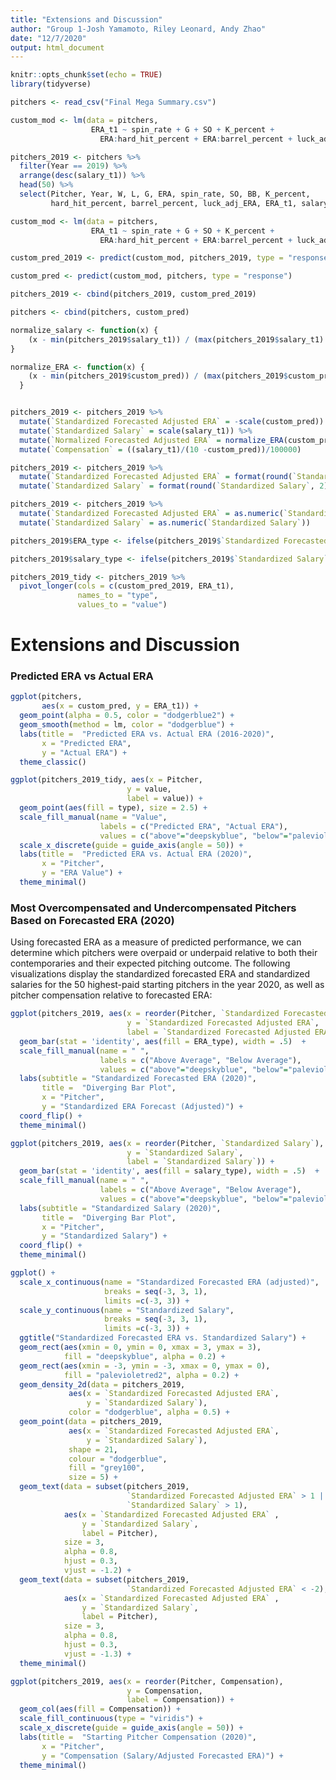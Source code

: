 ```yaml
---
title: "Extensions and Discussion"
author: "Group 1-Josh Yamamoto, Riley Leonard, Andy Zhao"
date: "12/7/2020"
output: html_document
---
```


```r
knitr::opts_chunk$set(echo = TRUE)
library(tidyverse)
```

```r
pitchers <- read_csv("Final Mega Summary.csv")

custom_mod <- lm(data = pitchers, 
                  ERA_t1 ~ spin_rate + G + SO + K_percent + 
                    ERA:hard_hit_percent + ERA:barrel_percent + luck_adj_ERA)
```

```r
pitchers_2019 <- pitchers %>%
  filter(Year == 2019) %>%
  arrange(desc(salary_t1)) %>%
  head(50) %>%
  select(Pitcher, Year, W, L, G, ERA, spin_rate, SO, BB, K_percent, 
         hard_hit_percent, barrel_percent, luck_adj_ERA, ERA_t1, salary_t1)

custom_mod <- lm(data = pitchers, 
                  ERA_t1 ~ spin_rate + G + SO + K_percent + 
                    ERA:hard_hit_percent + ERA:barrel_percent + luck_adj_ERA)

custom_pred_2019 <- predict(custom_mod, pitchers_2019, type = "response")

custom_pred <- predict(custom_mod, pitchers, type = "response")

pitchers_2019 <- cbind(pitchers_2019, custom_pred_2019)

pitchers <- cbind(pitchers, custom_pred)

normalize_salary <- function(x) {
    (x - min(pitchers_2019$salary_t1)) / (max(pitchers_2019$salary_t1) - min(pitchers_2019$salary_t1))
}

normalize_ERA <- function(x) {
    (x - min(pitchers_2019$custom_pred)) / (max(pitchers_2019$custom_pred) - min(pitchers_2019$custom_pred))
  }


pitchers_2019 <- pitchers_2019 %>%
  mutate(`Standardized Forecasted Adjusted ERA` = -scale(custom_pred)) %>%
  mutate(`Standardized Salary` = scale(salary_t1)) %>%
  mutate(`Normalized Forecasted Adjusted ERA` = normalize_ERA(custom_pred)) %>%
  mutate(`Compensation` = ((salary_t1)/(10 -custom_pred))/100000)

pitchers_2019 <- pitchers_2019 %>%
  mutate(`Standardized Forecasted Adjusted ERA` = format(round(`Standardized Forecasted Adjusted ERA`, 2), nsmall = 2)) %>%
  mutate(`Standardized Salary` = format(round(`Standardized Salary`, 2), nsmall = 2))

pitchers_2019 <- pitchers_2019 %>%
  mutate(`Standardized Forecasted Adjusted ERA` = as.numeric(`Standardized Forecasted Adjusted ERA`)) %>%
  mutate(`Standardized Salary` = as.numeric(`Standardized Salary`))

pitchers_2019$ERA_type <- ifelse(pitchers_2019$`Standardized Forecasted Adjusted ERA` < 0, "below", "above")

pitchers_2019$salary_type <- ifelse(pitchers_2019$`Standardized Salary` < 0, "below", "above")
```

```r
pitchers_2019_tidy <- pitchers_2019 %>%
  pivot_longer(cols = c(custom_pred_2019, ERA_t1), 
               names_to = "type",
               values_to = "value")
```


# Extensions and Discussion

### Predicted ERA vs Actual ERA

```r
ggplot(pitchers,
       aes(x = custom_pred, y = ERA_t1)) +
  geom_point(alpha = 0.5, color = "dodgerblue2") +
  geom_smooth(method = lm, color = "dodgerblue") +
  labs(title =  "Predicted ERA vs. Actual ERA (2016-2020)",
       x = "Predicted ERA",
       y = "Actual ERA") + 
  theme_classic()
```

```r
ggplot(pitchers_2019_tidy, aes(x = Pitcher,
                          y = value,
                          label = value)) + 
  geom_point(aes(fill = type), size = 2.5) +
  scale_fill_manual(name = "Value", 
                    labels = c("Predicted ERA", "Actual ERA"), 
                    values = c("above"="deepskyblue", "below"="palevioletred2")) +
  scale_x_discrete(guide = guide_axis(angle = 50)) +
  labs(title =  "Predicted ERA vs. Actual ERA (2020)",
       x = "Pitcher",
       y = "ERA Value") + 
  theme_minimal()
```




### Most Overcompensated and Undercompensated Pitchers Based on Forecasted ERA (2020)

Using forecasted ERA as a measure of predicted performance, we can determine which pitchers were overpaid or underpaid relative to both their contemporaries and their expected pitching outcome. The following visualizations display the standardized forecasted ERA and standardized salaries for the 50 highest-paid starting pitchers in the year 2020, as well as pitcher compensation relative to forecasted ERA:

```r
ggplot(pitchers_2019, aes(x = reorder(Pitcher, `Standardized Forecasted Adjusted ERA`),
                          y = `Standardized Forecasted Adjusted ERA`,
                          label = `Standardized Forecasted Adjusted ERA`)) + 
  geom_bar(stat = 'identity', aes(fill = ERA_type), width = .5)  +
  scale_fill_manual(name = " ", 
                    labels = c("Above Average", "Below Average"), 
                    values = c("above"="deepskyblue", "below"="palevioletred2")) + 
  labs(subtitle = "Standardized Forecasted ERA (2020)", 
       title =  "Diverging Bar Plot",
       x = "Pitcher",
       y = "Standardized ERA Forecast (Adjusted)") + 
  coord_flip() +
  theme_minimal()
```

```r
ggplot(pitchers_2019, aes(x = reorder(Pitcher, `Standardized Salary`),
                          y = `Standardized Salary`,
                          label = `Standardized Salary`)) + 
  geom_bar(stat = 'identity', aes(fill = salary_type), width = .5)  +
  scale_fill_manual(name = " ", 
                    labels = c("Above Average", "Below Average"), 
                    values = c("above"="deepskyblue", "below"="palevioletred2")) + 
  labs(subtitle = "Standardized Salary (2020)", 
       title =  "Diverging Bar Plot",
       x = "Pitcher",
       y = "Standardized Salary") + 
  coord_flip() +
  theme_minimal()
```

```r
ggplot() +
  scale_x_continuous(name = "Standardized Forecasted ERA (adjusted)",
                     breaks = seq(-3, 3, 1),
                     limits =c(-3, 3)) +
  scale_y_continuous(name = "Standardized Salary",
                     breaks = seq(-3, 3, 1),
                     limits =c(-3, 3)) +
  ggtitle("Standardized Forecasted ERA vs. Standardized Salary") +
  geom_rect(aes(xmin = 0, ymin = 0, xmax = 3, ymax = 3), 
            fill = "deepskyblue", alpha = 0.2) +
  geom_rect(aes(xmin = -3, ymin = -3, xmax = 0, ymax = 0), 
            fill = "palevioletred2", alpha = 0.2) +
  geom_density_2d(data = pitchers_2019, 
             aes(x = `Standardized Forecasted Adjusted ERA`, 
                 y = `Standardized Salary`),
             color = "dodgerblue", alpha = 0.5) +
  geom_point(data = pitchers_2019, 
             aes(x = `Standardized Forecasted Adjusted ERA`, 
                 y = `Standardized Salary`),
             shape = 21,
             colour = "dodgerblue", 
             fill = "grey100", 
             size = 5) +
  geom_text(data = subset(pitchers_2019, 
                          `Standardized Forecasted Adjusted ERA` > 1 | 
                          `Standardized Salary` > 1),
            aes(x = `Standardized Forecasted Adjusted ERA` , 
                y = `Standardized Salary`, 
                label = Pitcher),
            size = 3,
            alpha = 0.8,
            hjust = 0.3,
            vjust = -1.2) + 
  geom_text(data = subset(pitchers_2019, 
                          `Standardized Forecasted Adjusted ERA` < -2),
            aes(x = `Standardized Forecasted Adjusted ERA` , 
                y = `Standardized Salary`, 
                label = Pitcher),
            size = 3,
            alpha = 0.8,
            hjust = 0.3,
            vjust = -1.3) + 
  theme_minimal()
```


```r
ggplot(pitchers_2019, aes(x = reorder(Pitcher, Compensation),
                          y = Compensation,
                          label = Compensation)) + 
  geom_col(aes(fill = Compensation)) +
  scale_fill_continuous(type = "viridis") +
  scale_x_discrete(guide = guide_axis(angle = 50)) +
  labs(title =  "Starting Pitcher Compensation (2020)",
       x = "Pitcher",
       y = "Compensation (Salary/Adjusted Forecasted ERA)") + 
  theme_minimal()
```










